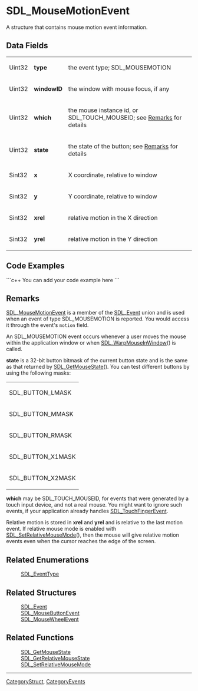 <!-- pragma section-numbers off -->
<!-- pragma camelcase off -->

= SDL_MouseMotionEvent =
A structure that contains mouse motion event information.


== Data Fields ==
{|
|Uint32
|'''type'''
|the event type; SDL_MOUSEMOTION
|-
|Uint32
|'''windowID'''
|the window with mouse focus, if any
|-
|Uint32
|'''which'''
|the mouse instance id, or SDL_TOUCH_MOUSEID; see [[#Remarks|Remarks]] for details
|-
|Uint32
|'''state'''
|the state of the button; see [[#Remarks|Remarks]] for details
|-
|Sint32
|'''x'''
|X coordinate, relative to window
|-
|Sint32
|'''y'''
|Y coordinate, relative to window
|-
|Sint32
|'''xrel'''
|relative motion in the X direction
|-
|Sint32
|'''yrel'''
|relative motion in the Y direction
|}


== Code Examples ==
```c++
You can add your code example here
```

== Remarks ==
[[SDL_MouseMotionEvent]] is a member of the [[SDL_Event]] union and is used when an event of type SDL_MOUSEMOTION is reported.  You would access it through the event's <code>motion</code> field.

An SDL_MOUSEMOTION event occurs whenever a user moves the mouse within the application window or when [[SDL_WarpMouseInWindow]]() is called. 

'''state''' is a 32-bit button bitmask of the current button state and is the same as that returned by [[SDL_GetMouseState]]().  You can test different buttons by using the following masks:
{|
|SDL_BUTTON_LMASK
|-
|SDL_BUTTON_MMASK
|-
|SDL_BUTTON_RMASK
|-
|SDL_BUTTON_X1MASK
|-
|SDL_BUTTON_X2MASK
|}

'''which''' may be SDL_TOUCH_MOUSEID, for events that were generated by a touch input device, and not a real mouse. You might want to ignore such events, if your application already handles [[SDL_TouchFingerEvent]].

Relative motion is stored in '''xrel''' and '''yrel''' and is relative to the last motion event.  If relative mouse mode is enabled with [[SDL_SetRelativeMouseMode]](), then the mouse will give relative motion events even when the cursor reaches the edge of the screen.

== Related Enumerations ==
:[[SDL_EventType]]

== Related Structures ==
:[[SDL_Event]]
:[[SDL_MouseButtonEvent]]
:[[SDL_MouseWheelEvent]]

== Related Functions ==
:[[SDL_GetMouseState]]
:[[SDL_GetRelativeMouseState]]
:[[SDL_SetRelativeMouseMode]]

----
[[CategoryStruct]], [[CategoryEvents]]
